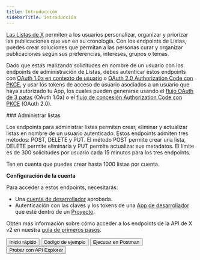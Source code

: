 ```yaml
---
title: Introducción
sidebarTitle: Introducción
---
```



[Las Listas de X](https://help.x.com/en/using-twitter/twitter-lists) permiten a los usuarios personalizar, organizar y priorizar las publicaciones que ven en su cronología. Con los endpoints de Listas, puedes crear soluciones que permitan a las personas curar y organizar publicaciones según sus preferencias, intereses, grupos o temas.

Dado que estás realizando solicitudes en nombre de un usuario con los endpoints de administración de Listas, debes autenticar estos endpoints con [OAuth 1.0a en contexto de usuario](/es/resources/fundamentals/authentication) o [OAuth 2.0 Authorization Code con PKCE](es/resources/fundamentals/authentication#oauth-2-0-authorization-code-flow-with-pkce-2), y usar los tokens de acceso de usuario asociados a un usuario que haya autorizado tu App, los cuales pueden generarse usando el [flujo OAuth de 3 patas](/es/resources/fundamentals/authentication#obtaining-access-tokens-using-3-legged-oauth-flow) (OAuth 1.0a) o el [flujo de concesión Authorization Code con PKCE](/es/resources/fundamentals/authentication#how-to-connect-to-endpoints-using-oauth-2-0-authorization-code-flow-with-pkce) (OAuth 2.0).

<div id="manage-lists">
  ### Administrar listas
</div>

Los endpoints para administrar listas permiten crear, eliminar y actualizar listas en nombre de un usuario autenticado. Estos endpoints admiten tres métodos: POST, DELETE y PUT. El método POST permite crear una lista, DELETE permite eliminarla y PUT permite actualizar sus metadatos. El límite es de 300 solicitudes por usuario cada 15 minutos para los tres endpoints.

Ten en cuenta que puedes crear hasta 1000 listas por cuenta.

**Configuración de la cuenta**

Para acceder a estos endpoints, necesitarás:

- Una [cuenta de desarrollador](https://developer.x.com/en/portal/petition/essential/basic-info) aprobada.
- Autenticación con las claves y los tokens de una [App de desarrollador](/es/resources/fundamentals/developer-apps) que esté dentro de un [Proyecto](/es/resources/fundamentals/projects).

Obtén más información sobre cómo acceder a los endpoints de la API de X v2 en nuestra [guía de primeros pasos](/es/x-api/getting-started/getting-access).

<div className="flex space-x-2">
  <Button href="/es/x-api/lists/manage-lists/quickstart">
    Inicio rápido
  </Button>

  <Button href="https://github.com/xdevplatform/Twitter-API-v2-sample-code">
    Código de ejemplo
  </Button>

  <Button href="https://app.getpostman.com/run-collection/9956214-784efcda-ed4c-4491-a4c0-a26470a67400">
    Ejecutar en Postman
  </Button>

  <Button href="https://developer.x.com/apitools/api?endpoint=/2/lists&method=post">
    Probar con API Explorer
  </Button>
</div>